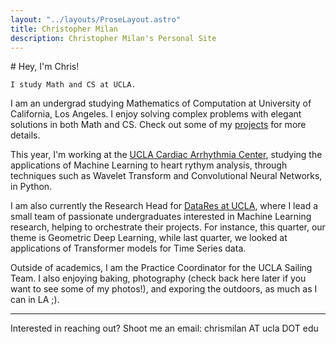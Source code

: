 ```yaml
---
layout: "../layouts/ProseLayout.astro"
title: Christopher Milan
description: Christopher Milan's Personal Site
---
```


<div class="flex gap-6 justify-around items-center">
  <div class="prose-2xl">
    # Hey, I'm Chris!

    I study Math and CS at UCLA.
  </div>
  <Picture
    src={pfp}
    alt="profile picture"
    sizes="256"
    widths={[256]}
    aspectRatio="1:1"
    quality={100}
    class="rounded-lg w-64 hidden sm:block"
  />
</div>

I am an undergrad studying Mathematics of Computation at University of
California, Los Angeles. I enjoy solving complex problems with elegant solutions
in both Math and CS. Check out some of my [projects](/projects) for more
details.

This year, I'm working at the
[UCLA Cardiac Arrhythmia Center](https://www.uclahealth.org/locations/cardiac-arrhythmia-center),
studying the applications of Machine Learning to heart rythym analysis, through
techniques such as Wavelet Transform and Convolutional Neural Networks, in
Python.

I am also currently the Research Head for
[DataRes at UCLA](https://ucladatares.com/), where I lead a small team of
passionate undergraduates interested in Machine Learning research, helping to
orchestrate their projects. For instance, this quarter, our theme is Geometric
Deep Learning, while last quarter, we looked at applications of Transformer
models for Time Series data.

Outside of academics, I am the Practice Coordinator for the UCLA Sailing Team. I also
enjoying baking, photography (check back here later if you want to see some
of my photos!), and exporing the outdoors, as much as I can in LA ;).

---

Interested in reaching out? Shoot me an email: chrismilan AT ucla DOT edu
